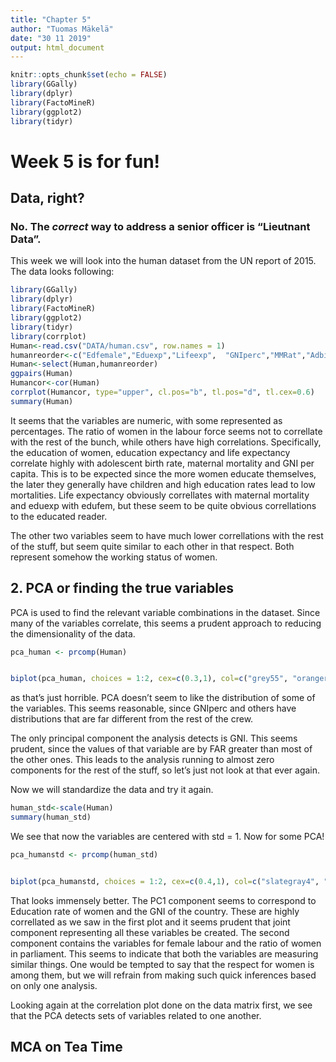 ```yaml
---
title: "Chapter 5"
author: "Tuomas Mäkelä"
date: "30 11 2019"
output: html_document
---
```


```r
knitr::opts_chunk$set(echo = FALSE)
library(GGally)
library(dplyr)
library(FactoMineR)
library(ggplot2)
library(tidyr)
```
# Week 5 is for fun!


## Data, right? 

### No. The *correct* way to address a senior officer is "Lieutnant Data".

This week we will look into the human dataset from the UN report of 2015. The data looks following:
```r
library(GGally)
library(dplyr)
library(FactoMineR)
library(ggplot2)
library(tidyr)
library(corrplot)
Human<-read.csv("DATA/human.csv", row.names = 1)
humanreorder<-c("Edfemale","Eduexp","Lifeexp",  "GNIperc","MMRat","Adbirth","Repparl","Labfem")
Human<-select(Human,humanreorder)
ggpairs(Human)
Humancor<-cor(Human)
corrplot(Humancor, type="upper", cl.pos="b", tl.pos="d", tl.cex=0.6)
summary(Human)
```

It seems that the variables are numeric, with some represented as percentages. The ratio of women in the labour force seems not to correllate with the rest of the bunch, while others have high correlations. Specifically, the education of women, education expectancy and life expectancy correlate highly with adolescent birth rate, maternal mortality and GNI per capita. This is to be expected since the more women educate themselves, the later they generally have children and high education rates lead to low mortalities. Life expectancy obviously correllates with maternal mortality and eduexp with edufem, but these seem to be quite obvious correllations to the educated reader.

The other two variables seem to have much lower correllations with the rest of the stuff, but seem quite similar to each other in that respect. Both represent somehow the working status of women.  

## 2. PCA or finding the true variables

PCA is used to find the relevant variable combinations in the dataset. Since many of the variables correlate, this seems a prudent approach to reducing the dimensionality of the data.

```r
pca_human <- prcomp(Human)


biplot(pca_human, choices = 1:2, cex=c(0.3,1), col=c("grey55", "orangered3"), main="Please disregard this graph")
```
  
as that's just horrible. PCA doesn't seem to like the distribution of some of the variables. This seems reasonable, since GNIperc and others have distributions that are far different from the rest of the crew.

The only principal component the analysis detects is GNI. This seems prudent, since the values of that variable are by FAR greater than most of the other ones. This leads to the analysis running to almost zero components for the rest of the stuff, so let's just not look at that ever again.


Now we will standardize the data and try it again.  
```r
human_std<-scale(Human)
summary(human_std)

```

We see that now the variables are centered with std = 1. Now for some PCA!  

```r
pca_humanstd <- prcomp(human_std)


biplot(pca_humanstd, choices = 1:2, cex=c(0.4,1), col=c("slategray4", "green4"), main="Relations of Women In the World")

```

That looks immensely better. The PC1 component seems to correspond to Education rate of women and the GNI of the country. These are highly correllated as we saw in the first plot and it seems prudent that  joint component representing all these variables be created. The second component contains the variables for female labour and the ratio of women in parliament. This seems to indicate that both the variables are measuring similar things. One would be tempted to say that the respect for women is among them, but we will refrain from making such quick inferences based on only one analysis.

Looking again at the correlation plot done on the data matrix first, we see that the PCA detects sets of variables related to one another. 

## MCA on Tea Time
